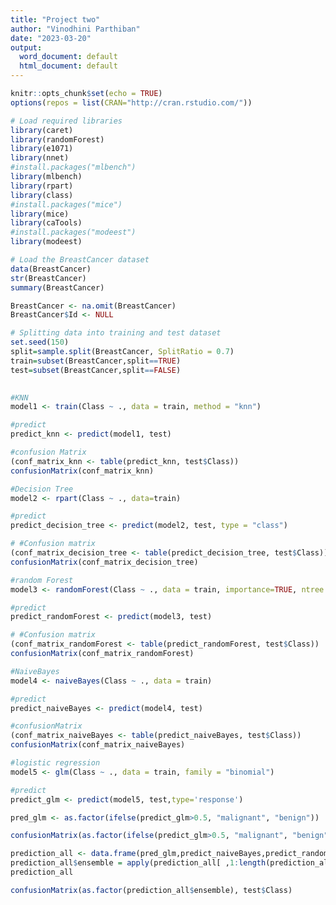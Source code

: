 ```yaml
---
title: "Project two"
author: "Vinodhini Parthiban"
date: "2023-03-20"
output:
  word_document: default
  html_document: default
---
```


```r
knitr::opts_chunk$set(echo = TRUE)
options(repos = list(CRAN="http://cran.rstudio.com/"))
```

```r
# Load required libraries
library(caret)
library(randomForest)
library(e1071)
library(nnet)
#install.packages("mlbench")
library(mlbench)
library(rpart)
library(class)
#install.packages("mice")
library(mice)
library(caTools)
#install.packages("modeest")
library(modeest)
```

```r
# Load the BreastCancer dataset
data(BreastCancer)
str(BreastCancer)
summary(BreastCancer)
```


```r
BreastCancer <- na.omit(BreastCancer)
BreastCancer$Id <- NULL
```


```r
# Splitting data into training and test dataset
set.seed(150)    
split=sample.split(BreastCancer, SplitRatio = 0.7)  
train=subset(BreastCancer,split==TRUE)       
test=subset(BreastCancer,split==FALSE)          
                              
```


```r
#KNN 
model1 <- train(Class ~ ., data = train, method = "knn")

#predict
predict_knn <- predict(model1, test)

#confusion Matrix
(conf_matrix_knn <- table(predict_knn, test$Class)) 
confusionMatrix(conf_matrix_knn)
```


```r
#Decision Tree 
model2 <- rpart(Class ~ ., data=train) 

#predict
predict_decision_tree <- predict(model2, test, type = "class")

# #Confusion matrix
(conf_matrix_decision_tree <- table(predict_decision_tree, test$Class))
confusionMatrix(conf_matrix_decision_tree) 
```



```r
#random Forest
model3 <- randomForest(Class ~ ., data = train, importance=TRUE, ntree = 5) 

#predict
predict_randomForest <- predict(model3, test)              

# #Confusion matrix
(conf_matrix_randomForest <- table(predict_randomForest, test$Class))
confusionMatrix(conf_matrix_randomForest)
```

```r
#NaiveBayes
model4 <- naiveBayes(Class ~ ., data = train)  

#predict
predict_naiveBayes <- predict(model4, test)        

#confusionMatrix
(conf_matrix_naiveBayes <- table(predict_naiveBayes, test$Class)) 
confusionMatrix(conf_matrix_naiveBayes) 
```


```r

#logistic regression
model5 <- glm(Class ~ ., data = train, family = "binomial")

#predict
predict_glm <- predict(model5, test,type='response')

pred_glm <- as.factor(ifelse(predict_glm>0.5, "malignant", "benign"))

confusionMatrix(as.factor(ifelse(predict_glm>0.5, "malignant", "benign")), test$Class)


```
```r
prediction_all <- data.frame(pred_glm,predict_naiveBayes,predict_randomForest,predict_knn,predict_decision_tree)
prediction_all$ensemble = apply(prediction_all[ ,1:length(prediction_all)], 1, mfv)
prediction_all

```

```r
confusionMatrix(as.factor(prediction_all$ensemble), test$Class)
```



